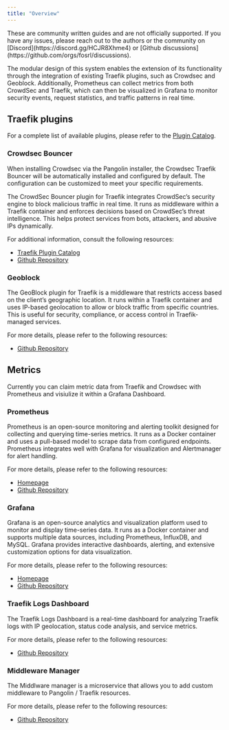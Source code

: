 ```yaml
---
title: "Overview"
---
```


<Note>
These are community written guides and are not officially supported. If you have any issues, please reach out to the authors or the community on [Discord](https://discord.gg/HCJR8Xhme4) or [Github discussions](https://github.com/orgs/fosrl/discussions).
</Note>

The modular design of this system enables the extension of its functionality through the integration of existing Traefik plugins, such as Crowdsec and Geoblock.
Additionally, Prometheus can collect metrics from both CrowdSec and Traefik, which can then be visualized in Grafana to monitor security events, request statistics, and traffic patterns in real time.

## Traefik plugins

For a complete list of available plugins, please refer to the [Plugin Catalog](https://plugins.traefik.io/plugins).

### Crowdsec Bouncer

When installing Crowdsec via the Pangolin installer, the Crowdsec Traefik Bouncer will be automatically installed and configured by default. The configuration can be customized to meet your specific requirements.

The CrowdSec Bouncer plugin for Traefik integrates CrowdSec’s security engine to block malicious traffic in real time. It runs as middleware within a Traefik container and enforces decisions based on CrowdSec’s threat intelligence. This helps protect services from bots, attackers, and abusive IPs dynamically.

For additional information, consult the following resources:

- [Traefik Plugin Catalog](https://plugins.traefik.io/plugins/6335346ca4caa9ddeffda116/crowdsec-bouncer-traefik-plugin)
- [Github Repository](https://github.com/maxlerebourg/crowdsec-bouncer-traefik-plugin)

### Geoblock

The GeoBlock plugin for Traefik is a middleware that restricts access based on the client’s geographic location. It runs within a Traefik container and uses IP-based geolocation to allow or block traffic from specific countries. This is useful for security, compliance, or access control in Traefik-managed services.

For more details, please refer to the following resources:

- [Github Repository](https://github.com/PascalMinder/geoblock)

## Metrics

Currently you can claim metric data from Traefik and Crowdsec with Prometheus and visiulize it within a Grafana Dashboard.

### Prometheus

Prometheus is an open-source monitoring and alerting toolkit designed for collecting and querying time-series metrics. It runs as a Docker container and uses a pull-based model to scrape data from configured endpoints. Prometheus integrates well with Grafana for visualization and Alertmanager for alert handling.

For more details, please refer to the following resources:

- [Homepage](https://prometheus.io/)
- [Github Repository](https://github.com/prometheus/prometheus)

### Grafana

Grafana is an open-source analytics and visualization platform used to monitor and display time-series data. It runs as a Docker container and supports multiple data sources, including Prometheus, InfluxDB, and MySQL. Grafana provides interactive dashboards, alerting, and extensive customization options for data visualization.

For more details, please refer to the following resources:

- [Homepage](https://grafana.com/)
- [Github Repository](https://github.com/grafana/grafana)

### Traefik Logs Dashboard

The Traefik Logs Dashboard is a real-time dashboard for analyzing Traefik logs with IP geolocation, status code analysis, and service metrics.

For more details, please refer to the following resources:

- [Github Repository](https://github.com/hhftechnology/traefik-log-dashboard)

### Middleware Manager

The Middlware manager is a microservice that allows you to add custom middleware to Pangolin / Traefik resources.

For more details, please refer to the following resources:

- [Github Repository](https://github.com/hhftechnology/middleware-manager)

